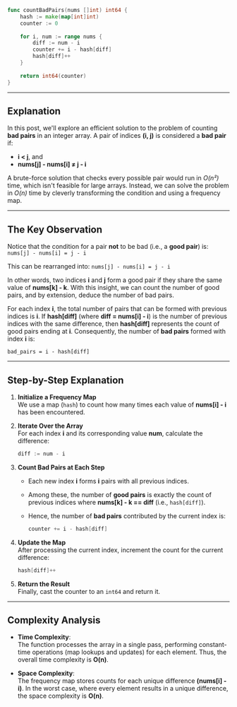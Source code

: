 
```go
func countBadPairs(nums []int) int64 {
    hash := make(map[int]int)
    counter := 0
    
    for i, num := range nums {
        diff := num - i
        counter += i - hash[diff]
        hash[diff]++
    }
    
    return int64(counter)
}
```

<Complex t='n' s='n'/>

---

## Explanation

In this post, we'll explore an efficient solution to the problem of counting **bad pairs** in an integer array. A pair of indices **(i, j)** is considered a **bad pair** if:

- **i < j**, and
- **nums[j] - nums[i] ≠ j - i**

A brute-force solution that checks every possible pair would run in *O(n²)* time, which isn't feasible for large arrays. Instead, we can solve the problem in *O(n)* time by cleverly transforming the condition and using a frequency map.

---

## The Key Observation

Notice that the condition for a pair **not** to be bad (i.e., a **good pair**) is: `nums[j] - nums[i] = j - i`

This can be rearranged into: `nums[j] - nums[i] = j - i`

In other words, two indices **i** and **j** form a good pair if they share the same value of **nums[k] - k**. With this insight, we can count the number of good pairs, and by extension, deduce the number of bad pairs.

For each index **i**, the total number of pairs that can be formed with previous indices is **i**. If **hash[diff]** (where **diff = nums[i] - i**) is the number of previous indices with the same difference, then **hash[diff]** represents the count of good pairs ending at **i**. Consequently, the number of **bad pairs** formed with index **i** is:

`bad_pairs = i - hash[diff]`

---

## Step-by-Step Explanation

1. **Initialize a Frequency Map**  
   We use a map (`hash`) to count how many times each value of **nums[i] - i** has been encountered.

2. **Iterate Over the Array**  
   For each index **i** and its corresponding value **num**, calculate the difference:

   ```go
   diff := num - i
   ```
   
3. **Count Bad Pairs at Each Step**  
   - Each new index **i** forms **i** pairs with all previous indices.
   - Among these, the number of **good pairs** is exactly the count of previous indices where **nums[k] - k == diff** (i.e., `hash[diff]`).
   - Hence, the number of **bad pairs** contributed by the current index is:

     ```go
     counter += i - hash[diff]
     ```
     
4. **Update the Map**  
   After processing the current index, increment the count for the current difference:

   ```go
   hash[diff]++
   ```

5. **Return the Result**  
   Finally, cast the counter to an `int64` and return it.

---

## Complexity Analysis

- **Time Complexity**:  
  The function processes the array in a single pass, performing constant-time operations (map lookups and updates) for each element. Thus, the overall time complexity is **O(n)**.

- **Space Complexity**:  
  The frequency map stores counts for each unique difference **(nums[i] - i)**. In the worst case, where every element results in a unique difference, the space complexity is **O(n)**.
